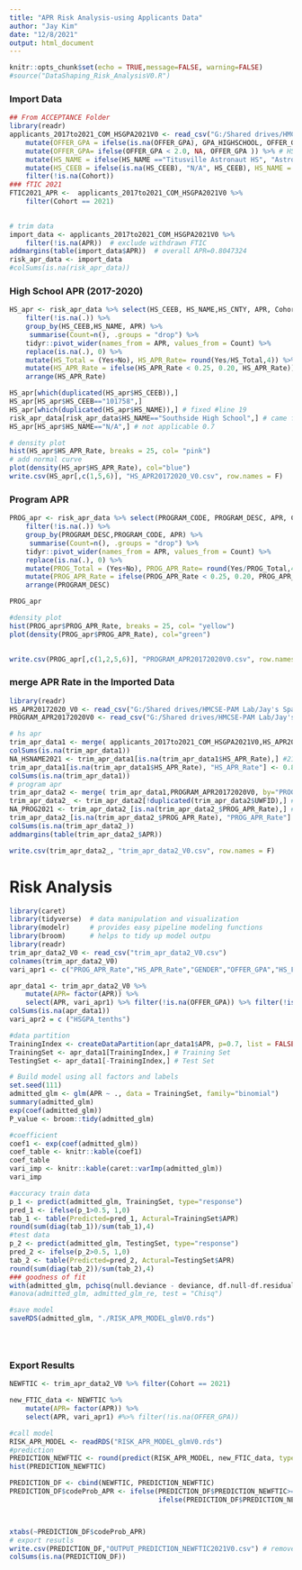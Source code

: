 ---
title: "APR Risk Analysis-using Applicants Data"
author: "Jay Kim"
date: "12/8/2021"
output: html_document
---

```{r setup, include=FALSE, message=FALSE, warning=FALSE}
knitr::opts_chunk$set(echo = TRUE,message=FALSE, warning=FALSE)
#source("DataShaping_Risk_AnalysisV0.R")
```

### Import Data

```{r message=FALSE, warning=FALSE}
## From ACCEPTANCE Folder
library(readr)
applicants_2017to2021_COM_HSGPA2021V0 <- read_csv("G:/Shared drives/HMCSE-PAM Lab/Jay's Space/2021 Active Projects/08/ACCEPTANCE RATE/all_applicants20172021/applicants_2017to2021_COM_HSGPA2021V0.csv") %>% 
    mutate(OFFER_GPA = ifelse(is.na(OFFER_GPA), GPA_HIGHSCHOOL, OFFER_GPA))  %>% 
    mutate(OFFER_GPA= ifelse(OFFER_GPA < 2.0, NA, OFFER_GPA )) %>% # HSGPA NA
    mutate(HS_NAME = ifelse(HS_NAME =="Titusville Astronaut HS", "Astronaut High School",HS_NAME)) %>% 
    mutate(HS_CEEB = ifelse(is.na(HS_CEEB), "N/A", HS_CEEB), HS_NAME = ifelse(is.na(HS_NAME), "N/A", HS_NAME)) %>% 
    filter(!is.na(Cohort))
### fTIC 2021
FTIC2021_APR <-  applicants_2017to2021_COM_HSGPA2021V0 %>% 
    filter(Cohort == 2021)

 
# trim data
import_data <- applicants_2017to2021_COM_HSGPA2021V0 %>% 
    filter(!is.na(APR))  # exclude withdrawn FTIC
addmargins(table(import_data$APR))  # overall APR=0.8047324  
risk_apr_data <- import_data    
#colSums(is.na(risk_apr_data))

```

### High School APR (2017-2020)

```{r HS DataShaping}
HS_apr <- risk_apr_data %>% select(HS_CEEB, HS_NAME,HS_CNTY, APR, Cohort) %>% 
    filter(!is.na(.)) %>% 
    group_by(HS_CEEB,HS_NAME, APR) %>% 
     summarise(Count=n(), .groups = "drop") %>% 
    tidyr::pivot_wider(names_from = APR, values_from = Count) %>% 
    replace(is.na(.), 0) %>% 
    mutate(HS_Total = (Yes+No), HS_APR_Rate= round(Yes/HS_Total,4)) %>% 
    mutate(HS_APR_Rate = ifelse(HS_APR_Rate < 0.25, 0.20, HS_APR_Rate)) %>% # replace 0% apr to 20%
    arrange(HS_APR_Rate)

HS_apr[which(duplicated(HS_apr$HS_CEEB)),]
HS_apr[HS_apr$HS_CEEB=="101758",]
HS_apr[which(duplicated(HS_apr$HS_NAME)),] # fixed #line 19
risk_apr_data[risk_apr_data$HS_NAME=="Southside High School",] # came from different CNTY
HS_apr[HS_apr$HS_NAME=="N/A",] # not applicable 0.7

# density plot
hist(HS_apr$HS_APR_Rate, breaks = 25, col= "pink") 
# add normal curve
plot(density(HS_apr$HS_APR_Rate), col="blue")
write.csv(HS_apr[,c(1,5,6)], "HS_APR20172020_V0.csv", row.names = F)
```

### Program APR  


```{r}

PROG_apr <- risk_apr_data %>% select(PROGRAM_CODE, PROGRAM_DESC, APR, Cohort) %>% 
    filter(!is.na(.)) %>% 
    group_by(PROGRAM_DESC,PROGRAM_CODE, APR) %>% 
     summarise(Count=n(), .groups = "drop") %>% 
    tidyr::pivot_wider(names_from = APR, values_from = Count) %>% 
    replace(is.na(.), 0) %>% 
    mutate(PROG_Total = (Yes+No), PROG_APR_Rate= round(Yes/PROG_Total,4)) %>% 
    mutate(PROG_APR_Rate = ifelse(PROG_APR_Rate < 0.25, 0.20, PROG_APR_Rate)) %>% 
    arrange(PROGRAM_DESC)

PROG_apr

#density plot
hist(PROG_apr$PROG_APR_Rate, breaks = 25, col= "yellow") 
plot(density(PROG_apr$PROG_APR_Rate), col="green")
  

write.csv(PROG_apr[,c(1,2,5,6)], "PROGRAM_APR20172020V0.csv", row.names = F) #Nursing/ BSN Program is not in 2021
```

### merge APR Rate in the Imported Data

```{r}
library(readr)
HS_APR20172020_V0 <- read_csv("G:/Shared drives/HMCSE-PAM Lab/Jay's Space/_HIGH_PRIORITY_PROJECTS/APR/APR FTIC2021/HS_APR20172020_V0.csv")
PROGRAM_APR20172020V0 <- read_csv("G:/Shared drives/HMCSE-PAM Lab/Jay's Space/_HIGH_PRIORITY_PROJECTS/APR/APR FTIC2021/PROGRAM_APR20172020V0.csv")

# hs apr
trim_apr_data1 <- merge( applicants_2017to2021_COM_HSGPA2021V0,HS_APR20172020_V0, by="HS_CEEB",all.x = T)
colSums(is.na(trim_apr_data1))
NA_HSNAME2021 <- trim_apr_data1[is.na(trim_apr_data1$HS_APR_Rate),] #211
trim_apr_data1[is.na(trim_apr_data1$HS_APR_Rate), "HS_APR_Rate"] <- 0.80 # replace overall apr rate 
colSums(is.na(trim_apr_data1))
# program apr
trim_apr_data2 <- merge( trim_apr_data1,PROGRAM_APR20172020V0, by="PROGRAM_CODE",all.x = T)
trim_apr_data2_ <- trim_apr_data2[!duplicated(trim_apr_data2$UWFID),] #5295
NA_PROG2021 <- trim_apr_data2_[is.na(trim_apr_data2_$PROG_APR_Rate),] #18
trim_apr_data2_[is.na(trim_apr_data2_$PROG_APR_Rate), "PROG_APR_Rate"] <- 0.80 # replace overall apr rate 
colSums(is.na(trim_apr_data2_))
addmargins(table(trim_apr_data2_$APR))

write.csv(trim_apr_data2_, "trim_apr_data2_V0.csv", row.names = F)
```


# Risk Analysis

```{r}

library(caret)
library(tidyverse)  # data manipulation and visualization
library(modelr)     # provides easy pipeline modeling functions
library(broom)      # helps to tidy up model outpu
library(readr)
trim_apr_data2_V0 <- read_csv("trim_apr_data2_V0.csv") 
colnames(trim_apr_data2_V0)
vari_apr1 <- c("PROG_APR_Rate","HS_APR_Rate","GENDER","OFFER_GPA","HS_FOREIGN_LANG","MY_UWF_STATUS")
```

```{r}
apr_data1 <- trim_apr_data2_V0 %>% 
    mutate(APR= factor(APR)) %>% 
    select(APR, vari_apr1) %>% filter(!is.na(OFFER_GPA)) %>% filter(!is.na(APR)) 
colSums(is.na(apr_data1))
vari_apr2 = c ("HSGPA_tenths")

#data partition
TrainingIndex <- createDataPartition(apr_data1$APR, p=0.7, list = FALSE)
TrainingSet <- apr_data1[TrainingIndex,] # Training Set
TestingSet <- apr_data1[-TrainingIndex,] # Test Set

# Build model using all factors and labels
set.seed(111)
admitted_glm <- glm(APR ~ ., data = TrainingSet, family="binomial")
summary(admitted_glm)
exp(coef(admitted_glm))
P_value <- broom::tidy(admitted_glm)

#coefficient
coef1 <- exp(coef(admitted_glm))
coef_table <- knitr::kable(coef1)
coef_table
vari_imp <- knitr::kable(caret::varImp(admitted_glm))
vari_imp

#accuracy train data 
p_1 <- predict(admitted_glm, TrainingSet, type="response")
pred_1 <- ifelse(p_1>0.5, 1,0)
tab_1 <- table(Predicted=pred_1, Actural=TrainingSet$APR)
round(sum(diag(tab_1))/sum(tab_1),4)  
#test data
p_2 <- predict(admitted_glm, TestingSet, type="response")
pred_2 <- ifelse(p_2>0.5, 1,0)
tab_2 <- table(Predicted=pred_2, Actural=TestingSet$APR)
round(sum(diag(tab_2))/sum(tab_2),4)  
### goodness of fit
with(admitted_glm, pchisq(null.deviance - deviance, df.null-df.residual, lower.tail=F)) 
#anova(admitted_glm, admitted_glm_re, test = "Chisq")

#save model
saveRDS(admitted_glm, "./RISK_APR_MODEL_glmV0.rds")





```

### Export Results

```{r}
NEWFTIC <- trim_apr_data2_V0 %>% filter(Cohort == 2021) 

new_FTIC_data <- NEWFTIC %>% 
    mutate(APR= factor(APR)) %>% 
    select(APR, vari_apr1) #%>% filter(!is.na(OFFER_GPA))

#call model
RISK_APR_MODEL <- readRDS("RISK_APR_MODEL_glmV0.rds")
#prediction
PREDICTION_NEWFTIC <- round(predict(RISK_APR_MODEL, new_FTIC_data, type="response"),4)
hist(PREDICTION_NEWFTIC)

PREDICTION_DF <- cbind(NEWFTIC, PREDICTION_NEWFTIC)
PREDICTION_DF$codeProb_APR <- ifelse(PREDICTION_DF$PREDICTION_NEWFTIC>=0.90,"low-risk",
                                     ifelse(PREDICTION_DF$PREDICTION_NEWFTIC>=0.60,"moderate-risk","high-risk"))



xtabs(~PREDICTION_DF$codeProb_APR)
# export resutls
write.csv(PREDICTION_DF,"OUTPUT_PREDICTION_NEWFTIC2021V0.csv") # removed 11 since missing HSGPA
colSums(is.na(PREDICTION_DF))

```

